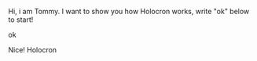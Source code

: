 Hi, i am Tommy. I want to show you how Holocron works, write "ok" below to start!

ok

Nice! Holocron